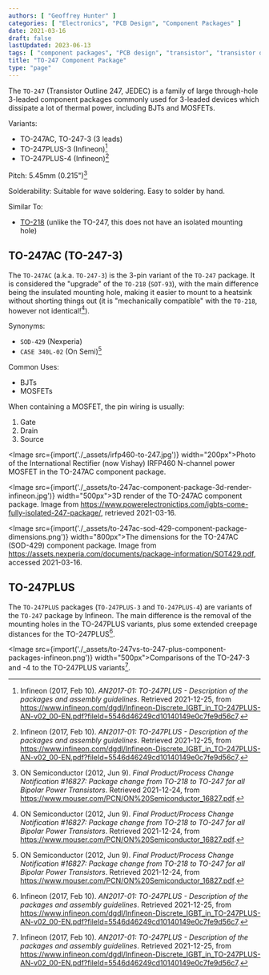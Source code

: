 ```yaml
---
authors: [ "Geoffrey Hunter" ]
categories: [ "Electronics", "PCB Design", "Component Packages" ]
date: 2021-03-16
draft: false
lastUpdated: 2023-06-13
tags: [ "component packages", "PCB design", "transistor", "transistor outline", "TO-247", "TO-247AC", "SOD-429" ]
title: "TO-247 Component Package"
type: "page"
---
```



The `TO-247` (Transistor Outline 247, JEDEC) is a family of large through-hole 3-leaded component packages commonly used for 3-leaded devices which dissipate a lot of thermal power, including BJTs and MOSFETs.

Variants:

* TO-247AC, TO-247-3 (3 leads)
* TO-247PLUS-3 (Infineon)[^bib-infineon-to247plus]
* TO-247PLUS-4 (Infineon)[^bib-infineon-to247plus]

Pitch: 5.45mm (0.215")[^bib-on-semi-package-change]

Solderability: Suitable for wave soldering. Easy to solder by hand.

Similar To:

* [TO-218](/pcb-design/component-packages/to-218-component-package) (unlike the TO-247, this does not have an isolated mounting hole)

## TO-247AC (TO-247-3)

The `TO-247AC` (a.k.a. `TO-247-3`) is the 3-pin variant of the `TO-247` package. It is considered the "upgrade" of the `TO-218` (`SOT-93`), with the main difference being the insulated mounting hole, making it easier to mount to a heatsink without shorting things out (it is "mechanically compatible" with the `TO-218`, however not identical![^bib-on-semi-package-change]).

Synonyms:

* `SOD-429` (Nexperia)
* `CASE 340L-02` (On Semi)[^bib-on-semi-package-change]

Common Uses:

* BJTs
* MOSFETs

When containing a MOSFET, the pin wiring is usually:

1. Gate
2. Drain
3. Source 

<Image src={import('./_assets/irfp460-to-247.jpg')} width="200px">Photo of the International Rectifier (now Vishay) IRFP460 N-channel power MOSFET in the TO-247AC component package.</Image>

<Image src={import('./_assets/to-247ac-component-package-3d-render-infineon.jpg')} width="500px">3D render of the TO-247AC component package. Image from https://www.powerelectronictips.com/igbts-come-fully-isolated-247-package/, retrieved 2021-03-16.</Image>

<Image src={import('./_assets/to-247ac-sod-429-component-package-dimensions.png')} width="800px">The dimensions for the TO-247AC (SOD-429) component package. Image from https://assets.nexperia.com/documents/package-information/SOT429.pdf, accessed 2021-03-16.</Image>

## TO-247PLUS

The `TO-247PLUS` packages (`TO-247PLUS-3` and `TO-247PLUS-4`) are variants of the `TO-247` package by Infineon. The main difference is the removal of the mounting holes in the TO-247PLUS variants, plus some extended creepage distances for the TO-247PLUS[^bib-infineon-to247plus].

<Image src={import('./_assets/to-247vs-to-247-plus-component-packages-infineon.png')} width="500px">Comparisons of the TO-247-3 and -4 to the TO-247PLUS variants[^bib-infineon-to247plus].</Image>

[^bib-on-semi-package-change]:  ON Semiconductor (2012, Jun 9). _Final Product/Process Change Notification #16827:  Package change from TO-218 to TO-247 for all Bipolar Power Transistors_. Retrieved 2021-12-24, from https://www.mouser.com/PCN/ON%20Semiconductor_16827.pdf.
[^bib-infineon-to247plus]:  Infineon (2017, Feb 10). _AN2017-01: TO-247PLUS - Description of the packages and assembly guidelines_. Retrieved 2021-12-25, from https://www.infineon.com/dgdl/Infineon-Discrete_IGBT_in_TO-247PLUS-AN-v02_00-EN.pdf?fileId=5546d46249cd10140149e0c7fe9d56c7. 

